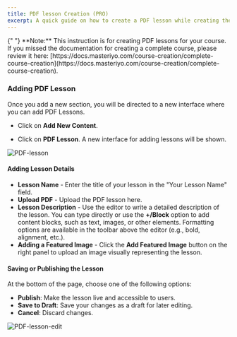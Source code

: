 ```yaml
---
title: PDF lesson Creation (PRO)
excerpt: A quick guide on how to create a PDF lesson while creating the course.
---
```


<Callout>
  {" "} 
**Note:** This instruction is for creating PDF lessons for your course. If you missed the documentation for creating a complete course, please review it here: [https://docs.masteriyo.com/course-creation/complete-course-creation](https://docs.masteriyo.com/course-creation/complete-course-creation).
</Callout>

### Adding PDF Lesson

Once you add a new section, you will be directed to a new interface where you can add PDF Lessons.

- Click on **Add New Content**.

- Click on **PDF Lesson**. A new interface for adding lessons will be shown.

![PDF-lesson](https://github.com/user-attachments/assets/54668aa6-96f4-49c9-82a2-220b64ed154b)

#### Adding Lesson Details
   - **Lesson Name** - Enter the title of your lesson in the "Your Lesson Name" field.
   - **Upload PDF** - Upload the PDF lesson here.
   - **Lesson Description** - Use the editor to write a detailed description of the lesson. You can type directly or use the **+/Block** option to add content blocks, such as text, images, or other elements. Formatting options are available in the toolbar above the editor (e.g., bold, alignment, etc.).
   - **Adding a Featured Image** - Click the **Add Featured Image** button on the right panel to upload an image visually representing the lesson.

#### Saving or Publishing the Lesson

At the bottom of the page, choose one of the following options:
- **Publish**: Make the lesson live and accessible to users.
- **Save to Draft**: Save your changes as a draft for later editing.
- **Cancel**: Discard changes.

![PDF-lesson-edit](https://github.com/user-attachments/assets/34ae111a-db6f-4929-821e-5d1c272992eb)
